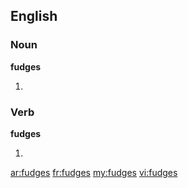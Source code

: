 ==English==

===Noun===
'''fudges'''
# {{plural of|fudge}}

===Verb===
'''fudges'''
# {{third-person singular of|fudge}}

[[ar:fudges]]
[[fr:fudges]]
[[my:fudges]]
[[vi:fudges]]